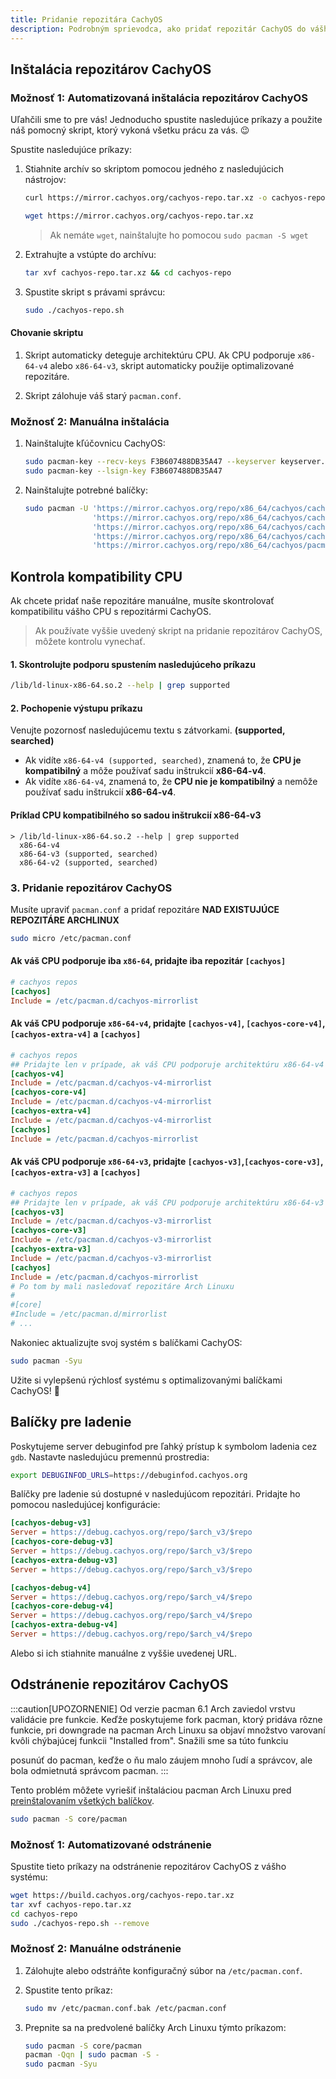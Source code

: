 ```yaml
---
title: Pridanie repozitára CachyOS
description: Podrobným sprievodca, ako pridať repozitár CachyOS do vášho systému Arch Linux s podporou x86-64-v3 a x86-64-v4.
---
```



Inštalácia repozitárov CachyOS
-------------------------------

### Možnosť 1: Automatizovaná inštalácia repozitárov CachyOS

Uľahčili sme to pre vás! Jednoducho spustite nasledujúce príkazy a použite náš pomocný skript, ktorý vykoná všetku prácu za vás. 😉

Spustite nasledujúce príkazy:

<Steps>

1. Stiahnite archív so skriptom pomocou jedného z nasledujúcich nástrojov:

   <Tabs>

   <TabItem label="použitím curl">

   ```sh
   curl https://mirror.cachyos.org/cachyos-repo.tar.xz -o cachyos-repo.tar.xz
   ```

   </TabItem>
   <TabItem label="použitím wget">

   ```sh
   wget https://mirror.cachyos.org/cachyos-repo.tar.xz
   ```
   > Ak nemáte `wget`, nainštalujte ho pomocou `sudo pacman -S wget`

   </TabItem>
   </Tabs>

2. Extrahujte a vstúpte do archívu:

   ```sh
   tar xvf cachyos-repo.tar.xz && cd cachyos-repo
   ```

3. Spustite skript s právami správcu:

   ```sh
   sudo ./cachyos-repo.sh
   ```

</Steps>

#### Chovanie skriptu

<Steps>

1. Skript automaticky deteguje architektúru CPU. Ak CPU podporuje `x86-64-v4` alebo `x86-64-v3`, skript automaticky použije optimalizované repozitáre.

2. Skript zálohuje váš starý `pacman.conf`.

</Steps>

### Možnosť 2: Manuálna inštalácia

<Steps>

1. Nainštalujte kľúčovnicu CachyOS:

   ```sh
   sudo pacman-key --recv-keys F3B607488DB35A47 --keyserver keyserver.ubuntu.com
   sudo pacman-key --lsign-key F3B607488DB35A47
   ```

2. Nainštalujte potrebné balíčky:

   ```sh
   sudo pacman -U 'https://mirror.cachyos.org/repo/x86_64/cachyos/cachyos-keyring-20240331-1-any.pkg.tar.zst' \
                  'https://mirror.cachyos.org/repo/x86_64/cachyos/cachyos-mirrorlist-18-1-any.pkg.tar.zst'    \
                  'https://mirror.cachyos.org/repo/x86_64/cachyos/cachyos-v3-mirrorlist-18-1-any.pkg.tar.zst' \
                  'https://mirror.cachyos.org/repo/x86_64/cachyos/cachyos-v4-mirrorlist-6-1-any.pkg.tar.zst'  \
                  'https://mirror.cachyos.org/repo/x86_64/cachyos/pacman-7.0.0.r3.gf3211df-3.1-x86_64.pkg.tar.zst'
   ```

</Steps>

## Kontrola kompatibility CPU
Ak chcete pridať naše repozitáre manuálne, musíte skontrolovať kompatibilitu vášho CPU s repozitármi CachyOS.
> Ak používate vyššie uvedený skript na pridanie repozitárov CachyOS, môžete kontrolu vynechať.

#### 1. Skontrolujte podporu spustením nasledujúceho príkazu
```sh
/lib/ld-linux-x86-64.so.2 --help | grep supported
```

#### 2. Pochopenie výstupu príkazu
Venujte pozornosť nasledujúcemu textu s zátvorkami. **(supported, searched)**
- Ak vidíte `x86-64-v4 (supported, searched)`, znamená to, že **CPU je kompatibilný** a môže používať sadu inštrukcií **x86-64-v4**.
- Ak vidíte `x86-64-v4`, znamená to, že **CPU nie je kompatibilný** a nemôže používať sadu inštrukcií **x86-64-v4**.

#### Príklad CPU kompatibilného so sadou inštrukcií x86-64-v3
```
> /lib/ld-linux-x86-64.so.2 --help | grep supported
  x86-64-v4
  x86-64-v3 (supported, searched)
  x86-64-v2 (supported, searched)
```

### 3. Pridanie repozitárov CachyOS
Musíte upraviť `pacman.conf` a pridať repozitáre **NAD EXISTUJÚCE REPOZITÁRE ARCHLINUX**
```sh
sudo micro /etc/pacman.conf
```

#### Ak váš CPU podporuje iba `x86-64`, pridajte iba repozitár `[cachyos]`
```ini
# cachyos repos
[cachyos]
Include = /etc/pacman.d/cachyos-mirrorlist
```

#### Ak váš CPU podporuje `x86-64-v4`, pridajte `[cachyos-v4]`, `[cachyos-core-v4]`, `[cachyos-extra-v4]` a `[cachyos]`
```ini
# cachyos repos
## Pridajte len v prípade, ak váš CPU podporuje architektúru x86-64-v4
[cachyos-v4]
Include = /etc/pacman.d/cachyos-v4-mirrorlist
[cachyos-core-v4]
Include = /etc/pacman.d/cachyos-v4-mirrorlist
[cachyos-extra-v4]
Include = /etc/pacman.d/cachyos-v4-mirrorlist
[cachyos]
Include = /etc/pacman.d/cachyos-mirrorlist
```

#### Ak váš CPU podporuje `x86-64-v3`, pridajte `[cachyos-v3]`,`[cachyos-core-v3]`,`[cachyos-extra-v3]` a `[cachyos]`
```ini
# cachyos repos
## Pridajte len v prípade, ak váš CPU podporuje architektúru x86-64-v3
[cachyos-v3]
Include = /etc/pacman.d/cachyos-v3-mirrorlist
[cachyos-core-v3]
Include = /etc/pacman.d/cachyos-v3-mirrorlist
[cachyos-extra-v3]
Include = /etc/pacman.d/cachyos-v3-mirrorlist
[cachyos]
Include = /etc/pacman.d/cachyos-mirrorlist
# Po tom by mali nasledovať repozitáre Arch Linuxu
#
#[core]
#Include = /etc/pacman.d/mirrorlist
# ...
```

Nakoniec aktualizujte svoj systém s balíčkami CachyOS:

```bash
sudo pacman -Syu
```
Užite si vylepšenú rýchlosť systému s optimalizovanými balíčkami CachyOS! 🎉

Balíčky pre ladenie
--------------

Poskytujeme server debuginfod pre ľahký prístup k symbolom ladenia cez `gdb`. Nastavte nasledujúcu premennú prostredia:

```bash
export DEBUGINFOD_URLS=https://debuginfod.cachyos.org
```

Balíčky pre ladenie sú dostupné v nasledujúcom repozitári. Pridajte ho pomocou nasledujúcej konfigurácie:

```ini
[cachyos-debug-v3]
Server = https://debug.cachyos.org/repo/$arch_v3/$repo
[cachyos-core-debug-v3]
Server = https://debug.cachyos.org/repo/$arch_v3/$repo
[cachyos-extra-debug-v3]
Server = https://debug.cachyos.org/repo/$arch_v3/$repo
```

```ini
[cachyos-debug-v4]
Server = https://debug.cachyos.org/repo/$arch_v4/$repo
[cachyos-core-debug-v4]
Server = https://debug.cachyos.org/repo/$arch_v4/$repo
[cachyos-extra-debug-v4]
Server = https://debug.cachyos.org/repo/$arch_v4/$repo
```

Alebo si ich stiahnite manuálne z vyššie uvedenej URL.

Odstránenie repozitárov CachyOS
---------------------------------

:::caution[UPOZORNENIE]
Od verzie pacman 6.1 Arch zaviedol vrstvu validácie pre funkcie. Keďže poskytujeme fork pacman, ktorý pridáva rôzne funkcie, pri downgrade na pacman Arch Linuxu sa objaví množstvo varovaní kvôli chýbajúcej funkcii "Installed from".
Snažili sme sa túto funkciu

 posunúť do pacman, keďže o ňu malo záujem mnoho ľudí a správcov, ale bola odmietnutá správcom pacman.
:::

Tento problém môžete vyriešiť inštaláciou pacman Arch Linuxu pred [preinštalovaním všetkých balíčkov](https://wiki.archlinux.org/title/Pacman/Tips_and_tricks#Reinstalling_all_packages).
```sh
sudo pacman -S core/pacman
```

### Možnosť 1: Automatizované odstránenie

Spustite tieto príkazy na odstránenie repozitárov CachyOS z vášho systému:

```sh
wget https://build.cachyos.org/cachyos-repo.tar.xz
tar xvf cachyos-repo.tar.xz
cd cachyos-repo
sudo ./cachyos-repo.sh --remove
```

### Možnosť 2: Manuálne odstránenie

<Steps>

1. Zálohujte alebo odstráňte konfiguračný súbor na `/etc/pacman.conf`.

2. Spustite tento príkaz:

   ```sh
   sudo mv /etc/pacman.conf.bak /etc/pacman.conf
   ```

3. Prepnite sa na predvolené balíčky Arch Linuxu týmto príkazom:

   ```sh
   sudo pacman -S core/pacman
   pacman -Qqn | sudo pacman -S -
   sudo pacman -Syu
   ```

</Steps>
